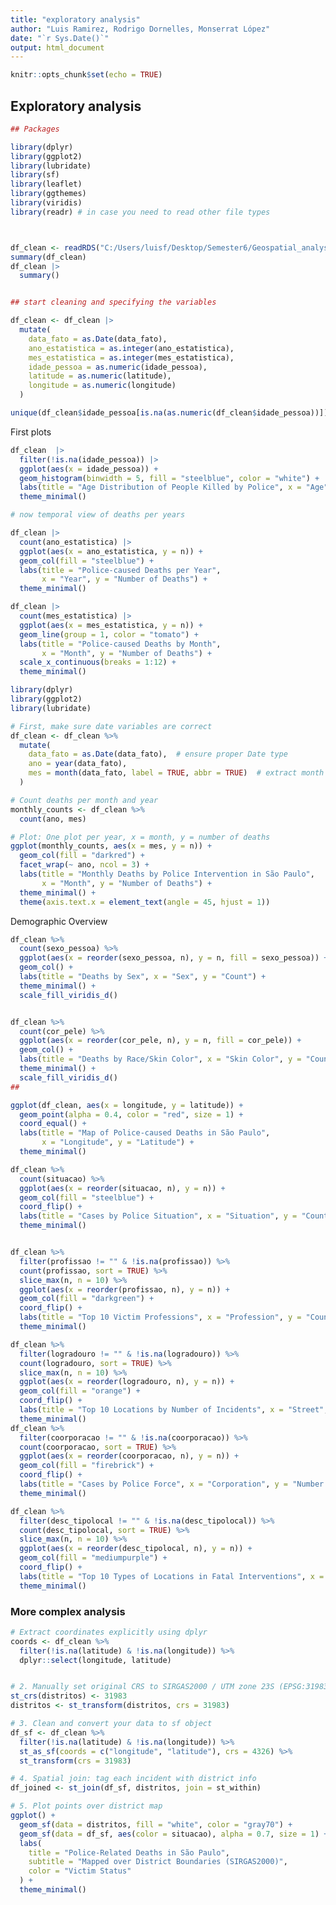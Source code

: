 ```yaml
---
title: "exploratory analysis"
author: "Luis Ramirez, Rodrigo Dornelles, Monserrat López"
date: "`r Sys.Date()`"
output: html_document
---
```


```r
knitr::opts_chunk$set(echo = TRUE)
```

## Exploratory analysis



```r

## Packages 

library(dplyr)
library(ggplot2)
library(lubridate)
library(sf)
library(leaflet)
library(ggthemes)
library(viridis)
library(readr) # in case you need to read other file types



df_clean <- readRDS("C:/Users/luisf/Desktop/Semester6/Geospatial_analysis/assignment2/geospatial_assignments/data/mortes_policia_clean.rds")
summary(df_clean)
df_clean |> 
  summary()


## start cleaning and specifying the variables 

df_clean <- df_clean |> 
  mutate(
    data_fato = as.Date(data_fato),
    ano_estatistica = as.integer(ano_estatistica),
    mes_estatistica = as.integer(mes_estatistica),
    idade_pessoa = as.numeric(idade_pessoa),
    latitude = as.numeric(latitude),
    longitude = as.numeric(longitude)
  )

unique(df_clean$idade_pessoa[is.na(as.numeric(df_clean$idade_pessoa))])

```
First plots 
```r
df_clean  |> 
  filter(!is.na(idade_pessoa)) |> 
  ggplot(aes(x = idade_pessoa)) +
  geom_histogram(binwidth = 5, fill = "steelblue", color = "white") +
  labs(title = "Age Distribution of People Killed by Police", x = "Age", y = "Count") +
  theme_minimal()

# now temporal view of deaths per years 

df_clean |> 
  count(ano_estatistica) |> 
  ggplot(aes(x = ano_estatistica, y = n)) +
  geom_col(fill = "steelblue") +
  labs(title = "Police-caused Deaths per Year",
       x = "Year", y = "Number of Deaths") +
  theme_minimal()

df_clean |> 
  count(mes_estatistica) |> 
  ggplot(aes(x = mes_estatistica, y = n)) +
  geom_line(group = 1, color = "tomato") +
  labs(title = "Police-caused Deaths by Month",
       x = "Month", y = "Number of Deaths") +
  scale_x_continuous(breaks = 1:12) +
  theme_minimal()
```

```r
library(dplyr)
library(ggplot2)
library(lubridate)

# First, make sure date variables are correct
df_clean <- df_clean %>%
  mutate(
    data_fato = as.Date(data_fato),  # ensure proper Date type
    ano = year(data_fato),
    mes = month(data_fato, label = TRUE, abbr = TRUE)  # extract month as factor (Jan, Feb...)
  )

# Count deaths per month and year
monthly_counts <- df_clean %>%
  count(ano, mes)

# Plot: One plot per year, x = month, y = number of deaths
ggplot(monthly_counts, aes(x = mes, y = n)) +
  geom_col(fill = "darkred") +
  facet_wrap(~ ano, ncol = 3) +
  labs(title = "Monthly Deaths by Police Intervention in São Paulo",
       x = "Month", y = "Number of Deaths") +
  theme_minimal() +
  theme(axis.text.x = element_text(angle = 45, hjust = 1))
```
Demographic Overview 

```r
df_clean %>%
  count(sexo_pessoa) %>%
  ggplot(aes(x = reorder(sexo_pessoa, n), y = n, fill = sexo_pessoa)) +
  geom_col() +
  labs(title = "Deaths by Sex", x = "Sex", y = "Count") +
  theme_minimal() +
  scale_fill_viridis_d()


df_clean %>%
  count(cor_pele) %>%
  ggplot(aes(x = reorder(cor_pele, n), y = n, fill = cor_pele)) +
  geom_col() +
  labs(title = "Deaths by Race/Skin Color", x = "Skin Color", y = "Count") +
  theme_minimal() +
  scale_fill_viridis_d()
##

ggplot(df_clean, aes(x = longitude, y = latitude)) +
  geom_point(alpha = 0.4, color = "red", size = 1) +
  coord_equal() +
  labs(title = "Map of Police-caused Deaths in São Paulo",
       x = "Longitude", y = "Latitude") +
  theme_minimal()

df_clean %>%
  count(situacao) %>%
  ggplot(aes(x = reorder(situacao, n), y = n)) +
  geom_col(fill = "steelblue") +
  coord_flip() +
  labs(title = "Cases by Police Situation", x = "Situation", y = "Count") +
  theme_minimal()


df_clean %>%
  filter(profissao != "" & !is.na(profissao)) %>%
  count(profissao, sort = TRUE) %>%
  slice_max(n, n = 10) %>%
  ggplot(aes(x = reorder(profissao, n), y = n)) +
  geom_col(fill = "darkgreen") +
  coord_flip() +
  labs(title = "Top 10 Victim Professions", x = "Profession", y = "Count") +
  theme_minimal()

df_clean %>%
  filter(logradouro != "" & !is.na(logradouro)) %>%
  count(logradouro, sort = TRUE) %>%
  slice_max(n, n = 10) %>%
  ggplot(aes(x = reorder(logradouro, n), y = n)) +
  geom_col(fill = "orange") +
  coord_flip() +
  labs(title = "Top 10 Locations by Number of Incidents", x = "Street", y = "Count") +
  theme_minimal()
df_clean %>%
  filter(coorporacao != "" & !is.na(coorporacao)) %>%
  count(coorporacao, sort = TRUE) %>%
  ggplot(aes(x = reorder(coorporacao, n), y = n)) +
  geom_col(fill = "firebrick") +
  coord_flip() +
  labs(title = "Cases by Police Force", x = "Corporation", y = "Number of Cases") +
  theme_minimal()

df_clean %>%
  filter(desc_tipolocal != "" & !is.na(desc_tipolocal)) %>%
  count(desc_tipolocal, sort = TRUE) %>%
  slice_max(n, n = 10) %>%
  ggplot(aes(x = reorder(desc_tipolocal, n), y = n)) +
  geom_col(fill = "mediumpurple") +
  coord_flip() +
  labs(title = "Top 10 Types of Locations in Fatal Interventions", x = "Type of Location", y = "Count") +
  theme_minimal()
```

### More complex analysis

```r
# Extract coordinates explicitly using dplyr
coords <- df_clean %>%
  filter(!is.na(latitude) & !is.na(longitude)) %>%
  dplyr::select(longitude, latitude)


# 2. Manually set original CRS to SIRGAS2000 / UTM zone 23S (EPSG:31983)
st_crs(distritos) <- 31983
distritos <- st_transform(distritos, crs = 31983)

# 3. Clean and convert your data to sf object
df_sf <- df_clean %>%
  filter(!is.na(latitude) & !is.na(longitude)) %>%
  st_as_sf(coords = c("longitude", "latitude"), crs = 4326) %>%
  st_transform(crs = 31983)

# 4. Spatial join: tag each incident with district info
df_joined <- st_join(df_sf, distritos, join = st_within)

# 5. Plot points over district map
ggplot() +
  geom_sf(data = distritos, fill = "white", color = "gray70") +
  geom_sf(data = df_sf, aes(color = situacao), alpha = 0.7, size = 1) +
  labs(
    title = "Police‑Related Deaths in São Paulo",
    subtitle = "Mapped over District Boundaries (SIRGAS2000)",
    color = "Victim Status"
  ) +
  theme_minimal()

```

```r

```

```r

```

```r

```